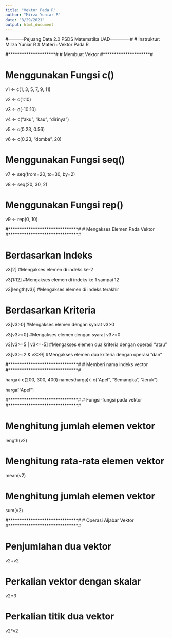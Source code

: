 ---
title: "Vektor Pada R"
author: "Mirza Yuniar R"
date: "3/29/2021"
output: html_document
---
#-----------Pejuang Data 2.0 PSDS Matematika UAD-------------#
# Instruktur: Mirza Yuniar R
# Materi    : Vektor Pada R

#*********************#
#   Membuat Vektor
#*********************#

# Menggunakan Fungsi c()
v1 <- c(1, 3, 5, 7, 9, 11)

v2 <- c(1:10)

v3 <- c(-10:10)

v4 <- c("aku", "kau", "dirinya")

v5 <- c(0.23, 0.56)

v6 <- c(0.23, "domba", 20)

# Menggunakan Fungsi seq()
v7 <- seq(from=20, to=30, by=2)

v8 <- seq(20, 30, 2)

# Menggunakan Fungsi rep()
v9 <- rep(0, 10)


#*******************************#
#   Mengakses Elemen Pada Vektor
#*******************************#

# Berdasarkan Indeks
v3[2]             #Mengakses elemen di indeks ke-2

v3[1:12]          #Mengakses elemen di indeks ke 1 sampai 12

v3[length(v3)]    #Mengakses elemen di indeks terakhir

# Berdasarkan Kriteria
v3[v3>0]           #Mengakses elemen dengan syarat v3>0

v3[v3>=0]          #Mengakses elemen dengan syarat v3>=0

v3[v3>=5 | v3<=-5] #Mengakses elemen dua kriteria dengan operasi "atau"

v3[v3>=2 & v3>9]   #Mengakses elemen dua kriteria dengan operasi "dan"

#*******************************#
#   Memberi nama indeks vector
#*******************************#

harga<-c(200, 300, 400)
names(harga)<-c("Apel", "Semangka", "Jeruk")

harga["Apel"]


#*******************************#
#   Fungsi-fungsi pada vektor
#*******************************#

# Menghitung jumlah elemen vektor
length(v2)

# Menghitung rata-rata elemen vektor
mean(v2)

# Menghitung jumlah elemen vektor
sum(v2)

#*******************************#
#   Operasi Aljabar Vektor
#*******************************#

# Penjumlahan dua vektor
v2+v2

# Perkalian vektor dengan skalar
v2*3

# Perkalian titik dua vektor
v2*v2


